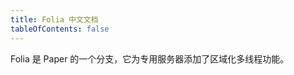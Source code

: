 ```yaml
---
title: Folia 中文文档
tableOfContents: false
---
```



Folia 是 Paper 的一个分支，它为专用服务器添加了区域化多线程功能。

<CardGrid>
  <LinkCard
    title="管理"
    description="有关 Folia 服务器管理的信息和教程。"
    href="/folia/admin"
  />
</CardGrid>
